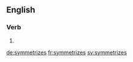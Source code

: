 ==English==

===Verb===
{{head|en}}

# {{en-third-person singular of|symmetrize}}

[[de:symmetrizes]]
[[fr:symmetrizes]]
[[sv:symmetrizes]]
